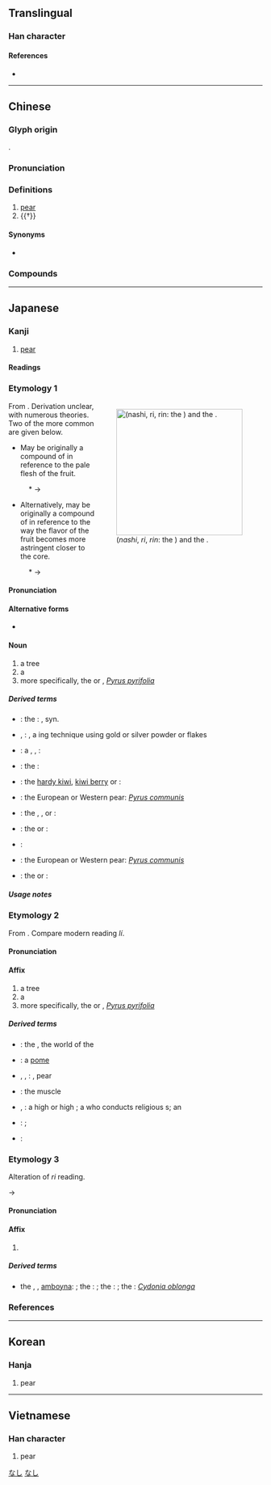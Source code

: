 {{character info/new}}
==Translingual==

===Han character===
{{Han char|rn=75|rad=木|as=07|sn=11|four=22904|canj=HND,XHND|ids=⿱利木}}

====References====
* {{Han ref|kx=0530.120|dkj=14873|dj=0918.100|hdz=21215.100|uh=68A8|ud=26792|bh=B1F9|bd=45561}}

----

==Chinese==
{{zh-forms}}

===Glyph origin===
{{Han etym}}
{{Han compound|利|木|ls=psc|c1=p|c2=s}}.

===Pronunciation===
{{zh-pron
|m=lí
|c=lei4,lei4-2
|h=pfs=lì
|md=lì/lài
|md_note=lì - “pear”; lài - used in {{zh-l|*黃梨}}
|mn=lê/lâi
|mn_note=lê - literary; lâi - vernacular
|w=3li
|mc=y
|oc=y
|cat=n,v
}}

===Definitions===
{{zh-hanzi}}

# [[pear]]
# {{†}} {{zh-alt-form|剺|to [[cut]]}}

====Synonyms====
* {{zh-l|梨子}}

===Compounds===
{{zh-der|梨乾兒|梨膏|梨木|梨園|梨園戲|梨園子弟|交梨火棗|不查梨|孔融讓梨|梨頰微渦|梨花大鼓|白梨|梨雲|梨棗|災梨禍棗|梨花片|破麥破梨|梨樹|梨花簡|查梨|禍棗災梨|棠梨|梨園弟子|玉嬌梨|梨糕|梨子|梨園行|杏雨梨雲|楓梨|士多啤梨|梨渦|梨花帶雨|紅梨記|鴨兒梨|鳳梨|花梨|訶梨勒|雪梨|酪梨|鵝梨|鳥梨|雨打梨花|讓棗推梨|阿闍梨|鴨兒廣梨|賣查梨}}

{{zh-cat|Fruits}}

----

==Japanese==

===Kanji===
{{ja-kanji|grade=|rs=木07}}

# [[pear]]

====Readings====
{{ja-readings
|goon=り
|kanon=り
|kanyoon=りん
|kun=なし-
|nanori=か
}}

===Etymology 1===
<div style="float:right;">
{{wikipedia|lang=ja|ナシ}}
{{wikipedia|Pyrus pyrifolia}}
[[File:Pear-tree,katori-city,japan.JPG|thumb|250px|{{lang|ja|梨}} (''nashi'', ''ri'', ''rin'': the {{l|en|tree}}) and the {{l|en|fruit}}.]]
</div>
{{ja-kanjitab|なし|yomi=kun}}
From {{inh|ja|ojp|sort=なし}}. Derivation unclear, with numerous theories. Two of the more common are given below.

* May be originally a compound of {{compound|lang=ja|sort=なし|中|tr1=na</i>, hypothesized root of modern <i>naka|t1=middle, center|白|tr2=shiro|t2=white}} in reference to the pale flesh of the fruit.

: &#42;{{IPAchar|/na ɕiro/}} → {{IPAchar|/naɕi/}}

* Alternatively, may be originally a compound of {{compound|lang=ja|sort=なし|中|tr1=na</i>, hypothesized root of modern <i>naka|t1=middle, center|酢|tr2=su|t2=sour, acidic}} in reference to the way the flavor of the fruit becomes more astringent closer to the core.

: &#42;{{IPAchar|/na su/}} → {{IPAchar|/naɕi/}}

====Pronunciation====
{{ja-pron|yomi=kun|acc=2|acc_ref=DJR|acc2=0|acc2_ref=DJR|なし}}

====Alternative forms====
* {{ja-l|ナシ}}

====Noun====
{{ja-noun|なし|ナシ}}

# a {{l|en|pear}} tree
# a {{l|en|pear}} {{gloss|the fruit}}
# more specifically, the {{vern|Japanese pear}} or {{l|en|Asian pear}}, ''[[Pyrus pyrifolia]]''

=====Derived terms=====
{{der-top}}
* {{ja-r|梨%河%豚|なし%ふ%ぐ}}: the {{vern|pear puffer}}: {{taxlink|Gastrophysus vermicularis|species|noshow=1|ver=161102}}, syn. {{taxlink|Takifugu vermicularis|species|noshow=1|ver=161102}}
* {{ja-r|梨子%地|なし%じ}}, {{ja-r|梨%地|なし%じ}}: {{l|en|nashiji}}, a {{l|en|lacquer}}ing technique using gold or silver powder or flakes
{{der-mid}}
* {{ja-r|青梨|あお なし}}: a {{vern|Harbin pear}}, {{vern|Ussurian pear}}, {{vern|Chinese pear}}: {{taxlink|Pyrus ussuriensis var. hondoensis|variety|noshow=1|ver=161102}}
* {{ja-r|玄%圃梨|けん%ぽ なし}}: the {{vern|Japanese raisin tree}}: {{taxlink|Hovenia dulcis|species|noshow=1|ver=161102}}
* {{ja-r|猿梨|さる なし}}: the [[hardy kiwi]], [[kiwi berry]] or {{vern|tara vine}}: {{taxlink|Actinidia arguta|species|noshow=1|ver=161102}}
* {{ja-r|西洋梨|せいよう なし}}: the European or Western pear: ''[[Pyrus communis]]''
* {{ja-r|浜梨|はま なし}}: the {{vern|rugosa rose}}, {{vern|Japanese rose}}, or {{vern|Ramanas rose}}: {{taxlink|Rosa rugosa|species|noshow=1|ver=161102}}
* {{ja-r|山梨|やま なし}}: the {{vern|wild nashi}} or {{vern|wild Japanese pear}}: {{taxlink|Pyrus pyrifolia var. pyrifolia|variety|noshow=1|ver=161102}}
* {{ja-r|山梨県|^やまなし-けん}}: {{w|Yamanashi prefecture}}
* {{ja-r|洋梨|ようなし}}: the European or Western pear: ''[[Pyrus communis]]''
* {{ja-r|鰐梨|わに なし}}: the {{l|en|avocado}} or {{l|en|alligator pear}}: {{taxlink|Persea americana|species|noshow=1|ver=161102}}
{{der-bottom}}

=====Usage notes=====
{{U:ja:biology|ナシ}}

===Etymology 2===
{{ja-kanjitab|yomi=on|り}}
From {{bor|ja|ltc|-|sort=り}} {{m|zh|梨|tr=*li}}. Compare modern {{cog|cmn|-}} reading ''lí''.

====Pronunciation====
{{ja-pron|yomi=on|り}}

====Affix====
{{ja-pos|affix|り}}

# a {{l|en|pear}} tree
# a {{l|en|pear}} {{gloss|the fruit}}
# more specifically, the {{vern|Japanese pear}} or {{l|en|Asian pear}}, ''[[Pyrus pyrifolia]]''

=====Derived terms=====
{{der-top}}
* {{ja-r|梨%園|り%えん}}: the {{l|en|theatrical}} {{l|en|world}}, the world of the {{l|en|theater}}
* {{ja-r|梨%果|り%か}}: a [[pome]]
* {{ja-r|梨%花|り%か}}, {{ja-r|梨%華|り%か}}, {{ja-r|梨%英|り%か}}: {{l|en|pear}} {{l|en|flower}}, pear {{l|en|blossom}}
* {{ja-r|梨%状%筋|り%じょう%きん}}: the {{l|en|piriformis}} muscle
{{der-mid}}
* {{ja-r|阿%闍%梨|あ%じゃ%り}}, {{ja-r|阿%闍%梨|あ%ざ%り}}: a high {{l|en|monk}} or high {{l|en|priest}}; a {{l|en|monk}} who conducts religious {{l|en|service}}s; an {{l|en|initiate}}
* {{ja-r|頗%梨|は%り}}: {{l|en|quartz}}; {{l|en|glass}}
* {{ja-r|鳳%梨|ほう%り}}: {{l|en|pineapple}} {{qualifier|obsolete}}
{{der-bottom}}

===Etymology 3===
{{ja-kanjitab|yomi=kanyo|りん}}
Alteration of ''ri'' reading.

{{IPAchar|/ri/}} → {{IPAchar|/rin/}}

====Pronunciation====
{{ja-pron|yomi=kanyo|りん}}

====Affix====
{{ja-pos|affix|りん}}

# {{l|en|pear}}

=====Derived terms=====
{{der-top}}
* {{ja-r|花%梨|か%りん}} the {{l|en|Burmese rosewood}}, {{vern|angsana}}, [[amboyna]]: {{taxlink|Pterocarpus indicus|species|noshow=1|ver=161102}}; the {{vern|flowering quince}}: {{taxlink|Pseudocydonia sinensis|species|noshow=1|ver=161102}}; the {{vern|Chinese quince}}: {{taxlink|Chaenomeles sinensis|species|noshow=1|ver=161102}}; the {{l|en|quince}}: ''[[Cydonia oblonga]]''
{{der-bottom}}

===References===
<references/>

[[Category:Japanese basic words|なし]]
[[Category:ja:Fruits|なし]]

----

==Korean==

===Hanja===
{{ko-hanja|hangeul=[[리]]>[[이]]|eumhun=|rv=ri>i|mr=ri>i|y=li>i}}

# pear

----

==Vietnamese==

===Han character===
{{vi-hantu|[[lê]], [[lệ]]|rs=木07}}

# pear